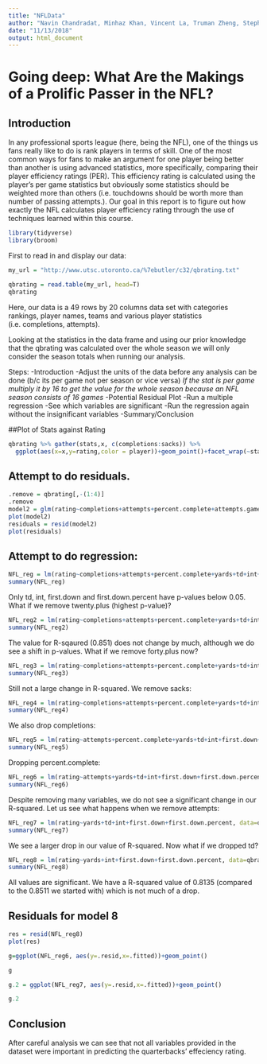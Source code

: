 ```yaml
---
title: "NFLData"
author: "Navin Chandradat, Minhaz Khan, Vincent La, Truman Zheng, Stephen Pereira"
date: "11/13/2018"
output: html_document
---
```



# Going deep: What Are the Makings of a Prolific Passer in the NFL? 

## Introduction

In any professional sports league (here, being the NFL), one of the things us fans really like to do is rank players in terms of skill. 
One of the most common ways for fans to make an argument for one player being better than another is using advanced statistics, more 
specifically, comparing their player efficiency ratings (PER). This efficiency rating is calculated using the player's per game 
statistics but obviously some statistics should be weighted more than others (i.e. touchdowns should be worth more than number of 
passing attempts.). Our goal in this report is to figure out how exactly the NFL calculates player efficiency rating through the use of techniques learned within this course.


```r
library(tidyverse)
library(broom)
```


First to read in and display our data:

```r
my_url = "http://www.utsc.utoronto.ca/%7ebutler/c32/qbrating.txt"

qbrating = read.table(my_url, head=T)
qbrating
```
Here, our data is a 49 rows by 20 columns data set with categories rankings, player names, teams and various player statistics (i.e. completions, attempts).

Looking at the statistics in the data frame and using our prior knowledge that the qbrating was calculated over the whole season we will only consider the season totals when running our analysis.


Steps:
-Introduction
-Adjust the units of the data before any analysis can be done (b/c its per game not per season or vice versa) *If the stat is per game multiply it by 16 to get the value for the whole season because an NFL season consists of 16 games*
-Potential Residual Plot
-Run a multiple regression
-See which variables are significant
-Run the regression again without the insignificant variables
-Summary/Conclusion


##Plot of Stats against Rating
```r
qbrating %>% gather(stats,x, c(completions:sacks)) %>% 
  ggplot(aes(x=x,y=rating,color = player))+geom_point()+facet_wrap(~stats,scales = "free")
```

## Attempt to do residuals.
```r
.remove = qbrating[,-(1:4)]
.remove
model2 = glm(rating~completions+attempts+percent.complete+attempts.game+yards+average.yards+yards.per.game+td+int+first.down+first.down.percent+twenty.plus+forty.plus+sacks, data=.remove)
plot(model2)
residuals = resid(model2)
plot(residuals)
```

## Attempt to do regression:

```r
NFL_reg = lm(rating~completions+attempts+percent.complete+yards+td+int+first.down+first.down.percent+twenty.plus+forty.plus+sacks, data=qbrating)
summary(NFL_reg)
```

Only td, int, first.down and first.down.percent have p-values below 0.05. What if we remove twenty.plus (highest p-value)?

```r
NFL_reg2 = lm(rating~completions+attempts+percent.complete+yards+td+int+first.down+first.down.percent+forty.plus+sacks, data=qbrating)
summary(NFL_reg2)
```

The value for R-sqaured (0.851) does not change by much, although we do see a shift in p-values. What if we remove forty.plus now?

```r
NFL_reg3 = lm(rating~completions+attempts+percent.complete+yards+td+int+first.down+first.down.percent+sacks, data=qbrating)
summary(NFL_reg3)
```

Still not a large change in R-squared. We remove sacks:

```r
NFL_reg4 = lm(rating~completions+attempts+percent.complete+yards+td+int+first.down+first.down.percent, data=qbrating)
summary(NFL_reg4)
```

We also drop completions:

```r
NFL_reg5 = lm(rating~attempts+percent.complete+yards+td+int+first.down+first.down.percent, data=qbrating)
summary(NFL_reg5)
```

Dropping percent.complete:

```r
NFL_reg6 = lm(rating~attempts+yards+td+int+first.down+first.down.percent, data=qbrating)
summary(NFL_reg6)
```

Despite removing many variables, we do not see a significant change in our R-squared. Let us see what happens when we remove attempts:

```r
NFL_reg7 = lm(rating~yards+td+int+first.down+first.down.percent, data=qbrating)
summary(NFL_reg7)
```

We see a larger drop in our value of R-squared. Now what if we dropped td?

```r
NFL_reg8 = lm(rating~yards+int+first.down+first.down.percent, data=qbrating)
summary(NFL_reg8)
```

All values are significant. We have a R-squared value of 0.8135 (compared to the 0.8511 we started with) which is not much of a drop. 

## Residuals for model 8
```r
res = resid(NFL_reg8)
plot(res)
```


```r
g=ggplot(NFL_reg6, aes(y=.resid,x=.fitted))+geom_point()

g
```

```r
g.2 = ggplot(NFL_reg7, aes(y=.resid,x=.fitted))+geom_point()

g.2
```

## Conclusion

After careful analysis we can see that not all variables provided in the dataset were important in predicting the quarterbacks' effeciency rating. 
